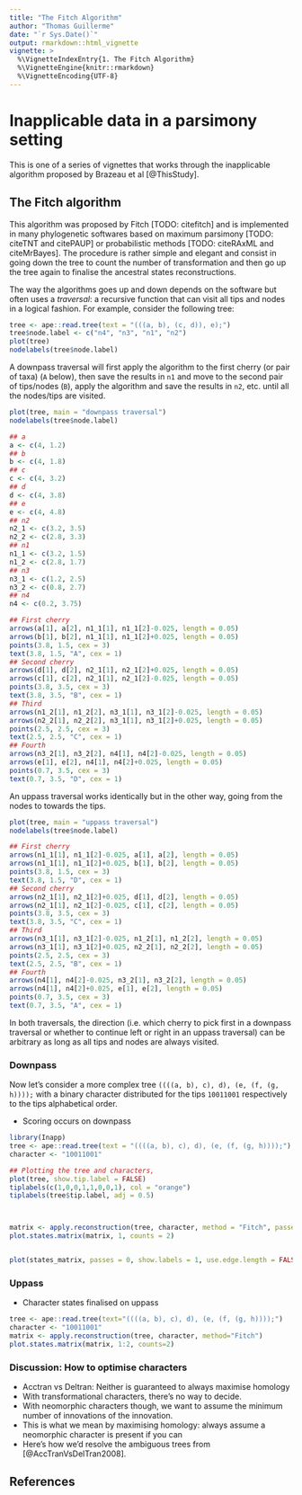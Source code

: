 ```yaml
---
title: "The Fitch Algorithm"
author: "Thomas Guillerme"
date: "`r Sys.Date()`"
output: rmarkdown::html_vignette
vignette: >
  %\VignetteIndexEntry{1. The Fitch Algorithm}
  %\VignetteEngine{knitr::rmarkdown}
  %\VignetteEncoding{UTF-8}
---
```


# Inapplicable data in a parsimony setting

This is one of a series of vignettes that works through the inapplicable algorithm proposed by Brazeau et al [@ThisStudy].

## The Fitch algorithm

This algorithm was proposed by Fitch [TODO: citefitch] and is implemented in many phylogenetic softwares based on maximum parsimony [TODO: citeTNT and citePAUP] or probabilistic methods [TODO: citeRAxML and citeMrBayes].
The procedure is rather simple and elegant and consist in going down the tree to count the number of transformation and then go up the tree again to finalise the ancestral states reconstructions.

The way the algorithms goes up and down depends on the software but often uses a _traversal_: a recursive function that can visit all tips and nodes in a logical fashion.
For example, consider the following tree:

```r
tree <- ape::read.tree(text = "(((a, b), (c, d)), e);")
tree$node.label <- c("n4", "n3", "n1", "n2")
plot(tree)
nodelabels(tree$node.label)
```

A downpass traversal will first apply the algorithm to the first cherry (or pair of taxa) (`A` below), then save the results in `n1` and move to the second pair of tips/nodes (`B`), apply the algorithm and save the results in `n2`, etc. until all the nodes/tips are visited.

```r
plot(tree, main = "downpass traversal")
nodelabels(tree$node.label)

## a
a <- c(4, 1.2)
## b
b <- c(4, 1.8)
## c
c <- c(4, 3.2)
## d
d <- c(4, 3.8)
## e
e <- c(4, 4.8)
## n2
n2_1 <- c(3.2, 3.5)
n2_2 <- c(2.8, 3.3)
## n1
n1_1 <- c(3.2, 1.5)
n1_2 <- c(2.8, 1.7)
## n3
n3_1 <- c(1.2, 2.5)
n3_2 <- c(0.8, 2.7)
## n4
n4 <- c(0.2, 3.75)

## First cherry
arrows(a[1], a[2], n1_1[1], n1_1[2]-0.025, length = 0.05)
arrows(b[1], b[2], n1_1[1], n1_1[2]+0.025, length = 0.05)
points(3.8, 1.5, cex = 3)
text(3.8, 1.5, "A", cex = 1)
## Second cherry
arrows(d[1], d[2], n2_1[1], n2_1[2]+0.025, length = 0.05)
arrows(c[1], c[2], n2_1[1], n2_1[2]-0.025, length = 0.05)
points(3.8, 3.5, cex = 3)
text(3.8, 3.5, "B", cex = 1)
## Third
arrows(n1_2[1], n1_2[2], n3_1[1], n3_1[2]-0.025, length = 0.05)
arrows(n2_2[1], n2_2[2], n3_1[1], n3_1[2]+0.025, length = 0.05)
points(2.5, 2.5, cex = 3)
text(2.5, 2.5, "C", cex = 1)
## Fourth
arrows(n3_2[1], n3_2[2], n4[1], n4[2]-0.025, length = 0.05)
arrows(e[1], e[2], n4[1], n4[2]+0.025, length = 0.05)
points(0.7, 3.5, cex = 3)
text(0.7, 3.5, "D", cex = 1)
```

An uppass traversal works identically but in the other way, going from the nodes to towards the tips.

```r
plot(tree, main = "uppass traversal")
nodelabels(tree$node.label)

## First cherry
arrows(n1_1[1], n1_1[2]-0.025, a[1], a[2], length = 0.05)
arrows(n1_1[1], n1_1[2]+0.025, b[1], b[2], length = 0.05)
points(3.8, 1.5, cex = 3)
text(3.8, 1.5, "D", cex = 1)
## Second cherry
arrows(n2_1[1], n2_1[2]+0.025, d[1], d[2], length = 0.05)
arrows(n2_1[1], n2_1[2]-0.025, c[1], c[2], length = 0.05)
points(3.8, 3.5, cex = 3)
text(3.8, 3.5, "C", cex = 1)
## Third
arrows(n3_1[1], n3_1[2]-0.025, n1_2[1], n1_2[2], length = 0.05)
arrows(n3_1[1], n3_1[2]+0.025, n2_2[1], n2_2[2], length = 0.05)
points(2.5, 2.5, cex = 3)
text(2.5, 2.5, "B", cex = 1)
## Fourth
arrows(n4[1], n4[2]-0.025, n3_2[1], n3_2[2], length = 0.05)
arrows(n4[1], n4[2]+0.025, e[1], e[2], length = 0.05)
points(0.7, 3.5, cex = 3)
text(0.7, 3.5, "A", cex = 1)
```

In both traversals, the direction (i.e. which cherry to pick first in a downpass traversal or whether to continue left or right in an uppass traversal) can be arbitrary as long as all tips and nodes are always visited.

### Downpass

Now let's consider a more complex tree `((((a, b), c), d), (e, (f, (g, h))));` with a binary character distributed for the tips `10011001` respectively to the tips alphabetical order.



- Scoring occurs on downpass

```r
library(Inapp)
tree <- ape::read.tree(text = "((((a, b), c), d), (e, (f, (g, h))));")
character <- "10011001"

## Plotting the tree and characters,
plot(tree, show.tip.label = FALSE)
tiplabels(c(1,0,0,1,1,0,0,1), col = "orange")
tiplabels(tree$tip.label, adj = 0.5)



matrix <- apply.reconstruction(tree, character, method = "Fitch", passes = 2)
plot.states.matrix(matrix, 1, counts = 2)


plot(states_matrix, passes = 0, show.labels = 1, use.edge.length = FALSE, col.states = FALSE)


```

### Uppass


- Character states finalised on uppass

```r
tree <- ape::read.tree(text="((((a, b), c), d), (e, (f, (g, h))));")
character <- "10011001"
matrix <- apply.reconstruction(tree, character, method="Fitch")
plot.states.matrix(matrix, 1:2, counts=2)
```


### Discussion: How to optimise characters

- Acctran vs Deltran: Neither is guaranteed to always maximise homology
- With transformational characters, there's no way to decide.
- With neomorphic characters though, we want to assume the minimum number of innovations of the innovation.
- This is what we mean by maximising homology: always assume a neomorphic character is present if you can
- Here's how we'd resolve the ambiguous trees from [@AccTranVsDelTran2008].



## References
